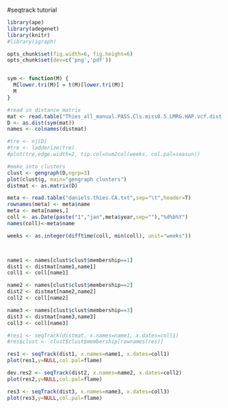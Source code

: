 #seqtrack tutorial  
```r


library(ape)
library(adegenet)
library(knitr)
#library(igraph)

opts_chunk$set(fig.width=6, fig.height=6)
opts_chunk$set(dev=c('png','pdf'))


sym <- function(M) {
  M[lower.tri(M)] = t(M)[lower.tri(M)]
  M
}

```
```r
#read in distance matrix
mat <- read.table("Thies_all_manual.PASS.Cls.miss0.5.LMRG.HAP.vcf.dist.tab.txt",sep="\t")
D <- as.dist(sym(mat))
names <- colnames(distmat)

#tre <- nj(D)
#tre <- ladderize(tre)
#plot(tre,edge.width=2, tip.col=num2col(weeks, col.pal=seasun))

#make into clusters
clust <- gengraph(D,ngrp=3)
plot(clust$g, main="gengraph clusters")
distmat <- as.matrix(D)
```

```r
meta <- read.table("daniels.thies.CA.txt",sep="\t",header=T)
rownames(meta) <- meta$name
meta <- meta[names,]
coll <- as.Date(paste("1","jan",meta$year,sep=""),"%d%b%Y")
names(coll)<-meta$name

weeks <- as.integer(difftime(coll, min(coll), unit="weeks"))



name1 <- names[clust$clust$membership==1]
dist1 <- distmat[name1,name1]
coll1 <- coll[name1]

name2 <- names[clust$clust$membership==2]
dist2 <- distmat[name2,name2]
coll2 <- coll[name2]

name3 <- names[clust$clust$membership==3]
dist3 <- distmat[name3,name3]
coll3 <- coll[name3]
```

```r
#res1 <- seqTrack(distmat, x.names=name1, x.dates=coll1)
#res$clust <- clust$clust$membership[rownames(res)]

res1 <- seqTrack(dist1, x.names=name1, x.dates=coll1)
plot(res1,y=NULL,col.pal=flame)

dev.res2 <- seqTrack(dist2, x.names=name2, x.dates=coll2)
plot(res2,y=NULL,col.pal=flame)

res3 <- seqTrack(dist3, x.names=name3, x.dates=coll3)
plot(res3,y=NULL,col.pal=flame)
```